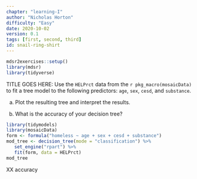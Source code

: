 ```yaml
---
chapter: "learning-I"
author: "Nicholas Horton"
difficulty: "Easy"
date: 2020-10-02 
version: 0.1
tags: [first, second, third]
id: snail-ring-shirt
---
```


```r
mdsr2exercises::setup()
library(mdsr)
library(tidyverse)
```

TITLE GOES HERE: Use the `HELPrct` data from the `r pkg_macro(mosaicData)` to fit a tree model to the following predictors: `age`, `sex`, `cesd`, and `substance`.

a. Plot the resulting tree and interpret the results.

b. What is the accuracy of your decision tree?

 <!--begin-answer-->

```r
library(tidymodels)
library(mosaicData)
form <- formula("homeless ~ age + sex + cesd + substance")
mod_tree <- decision_tree(mode = "classification") %>%
   set_engine("rpart") %>%
   fit(form, data = HELPrct)
mod_tree
```

XX accuracy
 
 
<!--end-answer-->

 

